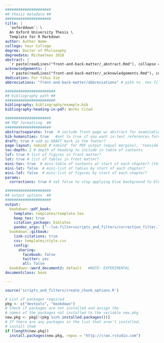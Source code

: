 ```yaml
---
#####################
## thesis metadata ##
#####################
title: |
  `oxforddown`: \
  An Oxford University Thesis \
  Template for R Markdown
author: Author Name
college: Your College
degree: Doctor of Philosophy
degreedate: Michaelmas 2018
abstract: |
  `r paste(readLines("front-and-back-matter/_abstract.Rmd"), collapse = '\n  ')`
acknowledgements: |
  `r paste(readLines("front-and-back-matter/_acknowledgements.Rmd"), collapse = '\n  ')`
dedication: For Yihui Xie
abbreviations: "front-and-back-matter/abbreviations" # path to .tex file with abbreviations

#######################
## bibliography path ##
#######################
bibliography: bibliography/example.bib
bibliography-heading-in-pdf: Works Cited

#####################
## PDF formatting  ##
#####################
abstractseparate: true  # include front page w/ abstract for examination schools?
bib-humanities: true   #set to true if you want in-text references formatted as author-year
draft: true # add as DRAFT mark in the footer?
page-layout: nobind #'nobind' for PDF output (equal margins), 'twoside' for two-sided binding (mirror margins and blank pages), leave blank for one-sided binding (left margin > right margin)
toc-depth: 2 # depth of heading to include in table of contents
lof: true # list of figures in front matter?
lot: true # list of tables in front matter?
mini-toc: true  # mini-table of contents at start of each chapter? (this just prepares it; you must also add \minitoc after the chapter titles)
mini-lot: false  # mini-list of tables by start of each chapter?
mini-lof: false  # mini-list of figures by start of each chapter?
params:
  corrections: true # set false to stop applying blue background to blocks of corrections

#####################
## output options  ##
#####################
output:
  bookdown::pdf_book:
    template: templates/template.tex
    keep_tex: true
    citation_package: biblatex  
    pandoc_args: ["--lua-filter=scripts_and_filters/correction_filter.lua"] #remove filter to stop applying blue background to inline corrections
  bookdown::gitbook:
    link-citations: true
    css: templates/style.css
    config:
      sharing:
        facebook: false
        twitter: yes
        all: false
  bookdown::word_document2: default   #NOTE: EXPERIMENTAL
documentclass: book

---
```


<!-- NOTE ON COMPILING YOUR THESIS:
PDF output: type 'make pdf' in the terminal (not the R console), or click 'Build All' over on the Build tab. Output (and .tex) is generated and saved as docs/_main.pdf

Gitbook output: type 'make gitbook' in the terminal (not the R console). A set of HTML files is stored in the docs/ folder
-->

```r
source('scripts_and_filters/create_chunk_options.R')
```
<!-- NOTE ON CREATING NEW CHUNK OPTIONS: 
Include the create_chunk_options chunk above at the top of your index.Rmd file
This will include code to create additional chunk options (e.g. for adding author references to savequotes)
If you need to create your own additional chunk options, edit the file scripts/create_chunk_options.R
-->

```r
# List of packages required
pkg <- c("devtools", "bookdown")
# Check if packages are not installed and assign the
# names of the packages not installed to the variable new.pkg
new.pkg <- pkg[!(pkg %in% installed.packages())]
# If there are any packages in the list that aren't installed,
# install them
if (length(new.pkg))
  install.packages(new.pkg, repos = "http://cran.rstudio.com")
```


